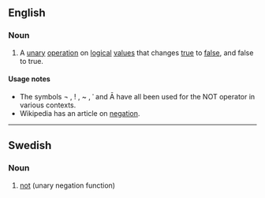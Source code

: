 {{also|not|nöt|nøt|nót|nốt|Not}}
==English==

===Noun===
{{en-noun}}

# {{mathematics}} {{logic}} A [[unary]] [[operation]] on [[logical]] [[value]]s that changes [[true]] to [[false]], and false to true.

====Usage notes====
* The symbols ¬ , ! , ~ , ˈ and Ā have all been used for the NOT operator in various contexts.
* Wikipedia has an article on [http://en.wikipedia.org/wiki/Negation negation].

----

==Swedish==

===Noun===
{{infl|sv|noun}}

# [[not]] (unary negation function)

{{tbot entry|Swedish|not|2007|November}}